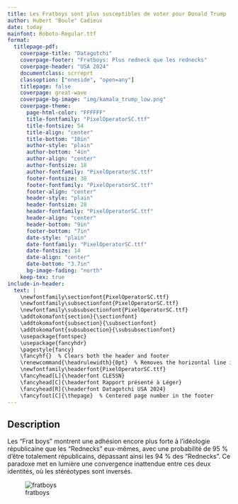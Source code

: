 ```yaml
---
title: Les Fratboys sont plus susceptibles de voter pour Donald Trump
author: Hubert "Boule" Cadieux
date: today
mainfont: Roboto-Regular.ttf
format: 
  titlepage-pdf:
    coverpage-title: "Datagotchi"
    coverpage-footer: "Fratboys: Plus redneck que les rednecks"
    coverpage-header: "USA 2024"
    documentclass: scrreprt
    classoption: ["oneside", "open=any"]
    titlepage: false
    coverpage: great-wave
    coverpage-bg-image: "img/kamala_trump_low.png"
    coverpage-theme:
      page-html-color: "FFFFFF"
      title-fontfamily: "PixelOperatorSC.ttf"
      title-fontsize: 54
      title-align: "center"
      title-bottom: "10in"
      author-style: "plain"
      author-bottom: "4in"
      author-align: "center"
      author-fontsize: 18
      author-fontfamily: "PixelOperatorSC.ttf"
      footer-fontsize: 38
      footer-fontfamily: "PixelOperatorSC.ttf"
      footer-align: "center"
      header-style: "plain"
      header-fontsize: 28
      header-fontfamily: "PixelOperatorSC.ttf"
      header-align: "center"
      header-bottom: "9in"
      footer-bottom: "7in"
      date-style: "plain"
      date-fontfamily: "PixelOperatorSC.ttf"
      date-fontsize: 14
      date-align: "center"
      date-bottom: "3.7in"
      bg-image-fading: "north"
    keep-tex: true
include-in-header:
  text: |
    \newfontfamily\sectionfont{PixelOperatorSC.ttf}
    \newfontfamily\subsectionfont{PixelOperatorSC.ttf}
    \newfontfamily\subsubsectionfont{PixelOperatorSC.ttf}
    \addtokomafont{section}{\sectionfont}
    \addtokomafont{subsection}{\subsectionfont}
    \addtokomafont{subsubsection}{\subsubsectionfont}
    \usepackage{fontspec}
    \usepackage{fancyhdr}
    \pagestyle{fancy}
    \fancyhf{}  % Clears both the header and footer
    \renewcommand{\headrulewidth}{0pt}  % Removes the horizontal line in the header
    \newfontfamily\headerfont{PixelOperatorSC.ttf}
    \fancyhead[L]{\headerfont CLESSN}
    \fancyhead[C]{\headerfont Rapport présenté à Léger}
    \fancyhead[R]{\headerfont Datagotchi USA 2024}
    \fancyfoot[C]{\thepage}  % Centered page number in the footer
---
```


<!-- Utiliser les H2 ## et non les H1 # --> 
## Description

Les "Frat boys" montrent une adhésion encore plus forte à l'idéologie républicaine que les "Rednecks" eux-mêmes, avec une probabilité de 95 % d'être totalement républicains, dépassant ainsi les 94 % des "Rednecks". Ce paradoxe met en lumière une convergence inattendue entre ces deux identités, où les stéréotypes sont inversés.

![fratboys](img/model_region_interaction.png)

